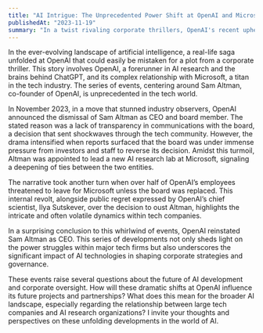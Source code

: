 ```yaml
---
title: "AI Intrigue: The Unprecedented Power Shift at OpenAI and Microsoft"
publishedAt: "2023-11-19"
summary: "In a twist rivaling corporate thrillers, OpenAI's recent upheaval, involving the dismissal and dramatic return of CEO Sam Altman, has shaken the tech world. This saga, intertwining OpenAI's future with Microsoft's strategic moves, not only highlights intense power dynamics within AI giants but also signals a new era in AI governance and tech partnerships."
---
```


In the ever-evolving landscape of artificial intelligence, a real-life saga unfolded at OpenAI that could easily be mistaken for a plot from a corporate thriller. This story involves OpenAI, a forerunner in AI research and the brains behind ChatGPT, and its complex relationship with Microsoft, a titan in the tech industry. The series of events, centering around Sam Altman, co-founder of OpenAI, is unprecedented in the tech world.

In November 2023, in a move that stunned industry observers, OpenAI announced the dismissal of Sam Altman as CEO and board member. The stated reason was a lack of transparency in communications with the board, a decision that sent shockwaves through the tech community. However, the drama intensified when reports surfaced that the board was under immense pressure from investors and staff to reverse its decision. Amidst this turmoil, Altman was appointed to lead a new AI research lab at Microsoft, signaling a deepening of ties between the two entities.

The narrative took another turn when over half of OpenAI’s employees threatened to leave for Microsoft unless the board was replaced. This internal revolt, alongside public regret expressed by OpenAI’s chief scientist, Ilya Sutskever, over the decision to oust Altman, highlights the intricate and often volatile dynamics within tech companies.

In a surprising conclusion to this whirlwind of events, OpenAI reinstated Sam Altman as CEO. This series of developments not only sheds light on the power struggles within major tech firms but also underscores the significant impact of AI technologies in shaping corporate strategies and governance.

These events raise several questions about the future of AI development and corporate oversight. How will these dramatic shifts at OpenAI influence its future projects and partnerships? What does this mean for the broader AI landscape, especially regarding the relationship between large tech companies and AI research organizations? I invite your thoughts and perspectives on these unfolding developments in the world of AI.
